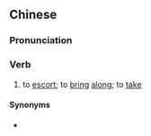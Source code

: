 {{also|把来}}
==Chinese==
{{zh-forms|s=把来}}

===Pronunciation===
{{zh-pron
|m=bǎlái
|cat=v
}}

===Verb===
{{zh-verb}}

# {{lb|zh|archaic}} to [[escort]]; to [[bring]] [[along]]; to [[take]]

====Synonyms====
* {{zh-l|拿來}}